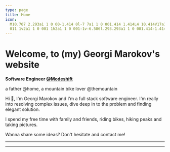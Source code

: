 ```yaml
---
type: page
title: Home
icon:
  M10.707 2.293a1 1 0 00-1.414 0l-7 7a1 1 0 001.414 1.414L4 10.414V17a1 1 0 001 1h2a1 1 0 001-1v-2a1 1 0 011-1h2a1 1 0
  011 1v2a1 1 0 001 1h2a1 1 0 001-1v-6.586l.293.293a1 1 0 001.414-1.414l-7-7z
---
```




<h1 className="!mb-0">Welcome, to (my) Georgi Marokov's website</h1>

**Software Engineer [@Modeshift](https://twitter.com/GoModeshift)**

a father @home, a mountain bike lover @themountain

Hi 👋, I'm Georgi Marokov and I'm a full stack software engineer. I'm really into resolving complex issues, dive deep in
to the problem and finding elegant solution.

I spend my free time with family and friends, riding bikes, hiking peaks and taking pictures.

Wanna share some ideas? Don't hesitate and contact me!

<hr className="border m-border my-8" />

<div className="grid gap-32">
  <LatestBlogs />
  <hr className="m-border my-8" />
  <LatestHobbies />
  <LatestProjects />
</div>
